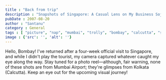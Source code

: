 ```yaml
---
title : "Back from trip"
description : "Snapshots of Singapore: A Casual Lens on My Business Sojourn"
pubDate : 2007-08-20
author : "Santanu"
category : General
tags : [ "picture", "nap", "mumbai", "trolly", "bombay", "calcutta", "singapore", "airport",]
image : {'src': '', 'alt': ''}
---
```

Hello, Bombay! I've returned after a four-week official visit to Singapore, and while I didn't play the tourist, my camera captured whatever caught my eye along the way. Stay tuned for a photo reel—although, fair warning, none of these shots are from Mumbai Airport; they're glimpses from Kolkata (Calcutta). Keep an eye out for the upcoming visual journey!